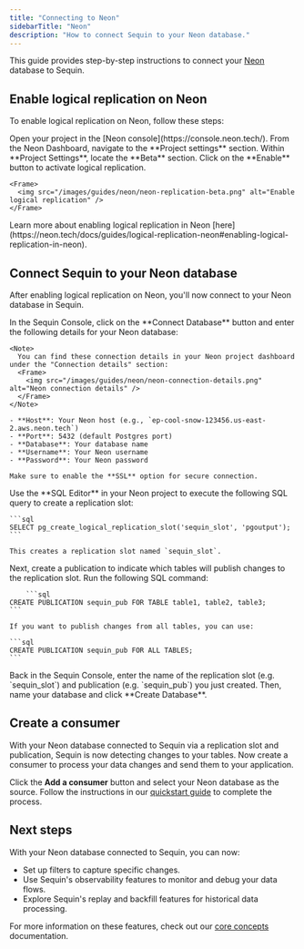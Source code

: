 ```yaml
---
title: "Connecting to Neon"
sidebarTitle: "Neon"
description: "How to connect Sequin to your Neon database."
---
```


This guide provides step-by-step instructions to connect your [Neon](https://neon.tech/) database to Sequin.

## Enable logical replication on Neon

To enable logical replication on Neon, follow these steps:

<Steps titleSize="h3">
  <Step title="Navigate to Neon console">
    Open your project in the [Neon console](https://console.neon.tech/).
  </Step>
  <Step title="Access Project settings">
    From the Neon Dashboard, navigate to the **Project settings** section.
  </Step>
  <Step title="Find Beta section">
    Within **Project Settings**, locate the **Beta** section.
  </Step>
  <Step title="Enable logical replication">
    Click on the **Enable** button to activate logical replication.

    <Frame>
      <img src="/images/guides/neon/neon-replication-beta.png" alt="Enable logical replication" />
    </Frame>
  </Step>
</Steps>

<Note>
Learn more about enabling logical replication in Neon [here](https://neon.tech/docs/guides/logical-replication-neon#enabling-logical-replication-in-neon).
</Note>

## Connect Sequin to your Neon database

After enabling logical replication on Neon, you'll now connect to your Neon database in Sequin.

<Steps titleSize="h3">
  <Step title="Enter connection details in Sequin">
    In the Sequin Console, click on the **Connect Database** button and enter the following details for your Neon database:

    <Note>
      You can find these connection details in your Neon project dashboard under the "Connection details" section:
      <Frame>
        <img src="/images/guides/neon/neon-connection-details.png" alt="Neon connection details" />
      </Frame>
    </Note>

    - **Host**: Your Neon host (e.g., `ep-cool-snow-123456.us-east-2.aws.neon.tech`)
    - **Port**: 5432 (default Postgres port)
    - **Database**: Your database name
    - **Username**: Your Neon username
    - **Password**: Your Neon password

    Make sure to enable the **SSL** option for secure connection.

  </Step>
  <Step title="Create a replication slot">
    Use the **SQL Editor** in your Neon project to execute the following SQL query to create a replication slot:

    ```sql
    SELECT pg_create_logical_replication_slot('sequin_slot', 'pgoutput');
    ```

    This creates a replication slot named `sequin_slot`.
  </Step>
  <Step title="Create a publication">
    Next, create a publication to indicate which tables will publish changes to the replication slot. Run the following SQL command:

        ```sql
    CREATE PUBLICATION sequin_pub FOR TABLE table1, table2, table3;
    ```

    If you want to publish changes from all tables, you can use:

    ```sql
    CREATE PUBLICATION sequin_pub FOR ALL TABLES;
    ```
  </Step>
  <Step title="Enter the replication slot details in Sequin">
    Back in the Sequin Console, enter the name of the replication slot (e.g. `sequin_slot`) and publication (e.g. `sequin_pub`) you just created. Then, name your database and click **Create Database**.
  </Step>
</Steps>

## Create a consumer

With your Neon database connected to Sequin via a replication slot and publication, Sequin is now detecting changes to your tables. Now create a consumer to process your data changes and send them to your application.

Click the **Add a consumer** button and select your Neon database as the source. Follow the instructions in our [quickstart guide](/quickstart) to complete the process.

## Next steps

With your Neon database connected to Sequin, you can now:

* Set up filters to capture specific changes.
* Use Sequin's observability features to monitor and debug your data flows.
* Explore Sequin's replay and backfill features for historical data processing.

For more information on these features, check out our [core concepts](/core-concepts) documentation.